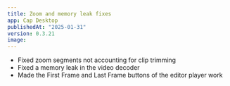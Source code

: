 ```yaml
---
title: Zoom and memory leak fixes
app: Cap Desktop
publishedAt: "2025-01-31"
version: 0.3.21
image:
---
```


- Fixed zoom segments not accounting for clip trimming
- Fixed a memory leak in the video decoder
- Made the First Frame and Last Frame buttons of the editor player work
